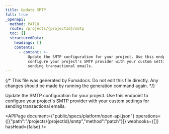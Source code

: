 ```yaml
---
title: Update SMTP
full: true
_openapi:
  method: PATCH
  route: /projects/{projectId}/smtp
  toc: []
  structuredData:
    headings: []
    contents:
      - content: >-
          Update the SMTP configuration for your project. Use this endpoint to
          configure your project's SMTP provider with your custom settings for
          sending transactional emails.
---
```


{/* This file was generated by Fumadocs. Do not edit this file directly. Any changes should be made by running the generation command again. */}

Update the SMTP configuration for your project. Use this endpoint to configure your project's SMTP provider with your custom settings for sending transactional emails.

<APIPage document={"public/specs/platform/open-api.json"} operations={[{"path":"/projects/{projectId}/smtp","method":"patch"}]} webhooks={[]} hasHead={false} />